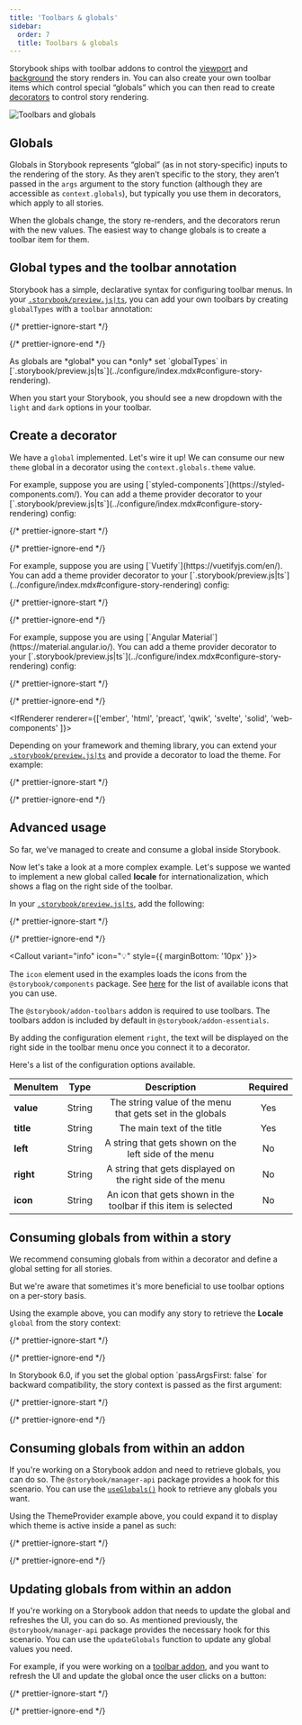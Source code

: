 ```yaml
---
title: 'Toolbars & globals'
sidebar:
  order: 7
  title: Toolbars & globals
---
```


<YouTubeCallout id="DuJ_gmSncLM" title="Create custom toolbar items using global types" />

Storybook ships with toolbar addons to control the [viewport](./viewport.mdx) and [background](./backgrounds.mdx) the story renders in. You can also create your own toolbar items which control special “globals” which you can then read to create [decorators](../writing-stories/decorators.mdx) to control story rendering.

![Toolbars and globals](../_assets/essentials/toolbars-and-globals.png)

## Globals

Globals in Storybook represents “global” (as in not story-specific) inputs to the rendering of the story. As they aren’t specific to the story, they aren’t passed in the `args` argument to the story function (although they are accessible as `context.globals`), but typically you use them in decorators, which apply to all stories.

When the globals change, the story re-renders, and the decorators rerun with the new values. The easiest way to change globals is to create a toolbar item for them.

## Global types and the toolbar annotation

Storybook has a simple, declarative syntax for configuring toolbar menus. In your [`.storybook/preview.js|ts`](../configure/index.mdx#configure-story-rendering), you can add your own toolbars by creating `globalTypes` with a `toolbar` annotation:

{/* prettier-ignore-start */}

<CodeSnippets path="storybook-preview-configure-globaltypes.md" />

{/* prettier-ignore-end */}

<Callout variant="info" icon="💡">
  As globals are *global* you can *only* set `globalTypes` in [`.storybook/preview.js|ts`](../configure/index.mdx#configure-story-rendering).
</Callout>

When you start your Storybook, you should see a new dropdown with the `light` and `dark` options in your toolbar.

## Create a decorator

We have a `global` implemented. Let's wire it up! We can consume our new `theme` global in a decorator using the `context.globals.theme` value.

<IfRenderer renderer="react">
  For example, suppose you are using [`styled-components`](https://styled-components.com/). You can add a theme provider decorator to your [`.storybook/preview.js|ts`](../configure/index.mdx#configure-story-rendering) config:

  {/* prettier-ignore-start */}

  <CodeSnippets path="storybook-preview-use-global-type.md" />

  {/* prettier-ignore-end */}
</IfRenderer>

<IfRenderer renderer="vue">
  For example, suppose you are using [`Vuetify`](https://vuetifyjs.com/en/). You can add a theme provider decorator to your [`.storybook/preview.js|ts`](../configure/index.mdx#configure-story-rendering) config:

  {/* prettier-ignore-start */}

  <CodeSnippets path="storybook-preview-use-global-type.md" />

  {/* prettier-ignore-end */}
</IfRenderer>

<IfRenderer renderer="angular">
  For example, suppose you are using [`Angular Material`](https://material.angular.io/). You can add a theme provider decorator to your [`.storybook/preview.js|ts`](../configure/index.mdx#configure-story-rendering) config:

  {/* prettier-ignore-start */}

  <CodeSnippets path="storybook-preview-use-global-type.md" />

  {/* prettier-ignore-end */}
</IfRenderer>

<IfRenderer renderer={['ember', 'html', 'preact', 'qwik', 'svelte', 'solid', 'web-components' ]}>

  Depending on your framework and theming library, you can extend your [`.storybook/preview.js|ts`](../configure/index.mdx#configure-story-rendering) and provide a decorator to load the theme. For example:

  {/* prettier-ignore-start */}

  <CodeSnippets path="storybook-preview-use-global-type.md" />

  {/* prettier-ignore-end */}
</IfRenderer>

## Advanced usage

So far, we've managed to create and consume a global inside Storybook.

Now let's take a look at a more complex example. Let's suppose we wanted to implement a new global called **locale** for internationalization, which shows a flag on the right side of the toolbar.

In your [`.storybook/preview.js|ts`](../configure/index.mdx#configure-story-rendering), add the following:

{/* prettier-ignore-start */}

<CodeSnippets path="storybook-preview-locales-globaltype.md" />

{/* prettier-ignore-end */}

<Callout variant="info" icon="💡" style={{ marginBottom: '10px' }}>

  The `icon` element used in the examples loads the icons from the `@storybook/components` package. See [here](../faq.mdx#what-icons-are-available-for-my-toolbar-or-my-addon) for the list of available icons that you can use.
  
</Callout>

<Callout variant="info" icon="💡">

  The `@storybook/addon-toolbars` addon is required to use toolbars. The toolbars addon is included by default in
  `@storybook/addon-essentials`.

</Callout>

By adding the configuration element `right`, the text will be displayed on the right side in the toolbar menu once you connect it to a decorator.

Here's a list of the configuration options available.

| MenuItem  |  Type  |                           Description                           | Required |
| --------- | :----: | :-------------------------------------------------------------: | :------: |
| **value** | String |    The string value of the menu that gets set in the globals    |   Yes    |
| **title** | String |                   The main text of the title                    |   Yes    |
| **left**  | String |      A string that gets shown on the left side of the menu      |    No    |
| **right** | String |   A string that gets displayed on the right side of the menu    |    No    |
| **icon**  | String | An icon that gets shown in the toolbar if this item is selected |    No    |

## Consuming globals from within a story

We recommend consuming globals from within a decorator and define a global setting for all stories.

But we're aware that sometimes it's more beneficial to use toolbar options on a per-story basis.

Using the example above, you can modify any story to retrieve the **Locale** `global` from the story context:

{/* prettier-ignore-start */}

<CodeSnippets path="my-component-story-use-globaltype.md" usesCsf3 csf2Path="essentials/toolbars-and-globals#snippet-my-component-story-use-globaltype" />

{/* prettier-ignore-end */}

<Callout variant="info" icon="💡">
  In Storybook 6.0, if you set the global option `passArgsFirst: false` for backward compatibility, the story context is passed as the first argument:

  {/* prettier-ignore-start */}

  <CodeSnippets path="my-component-story-use-globaltype-backwards-compat.md" />

  {/* prettier-ignore-end */}
</Callout>

## Consuming globals from within an addon

If you're working on a Storybook addon and need to retrieve globals, you can do so. The `@storybook/manager-api` package provides a hook for this scenario. You can use the [`useGlobals()`](../addons/addons-api.mdx#useglobals) hook to retrieve any globals you want.

Using the ThemeProvider example above, you could expand it to display which theme is active inside a panel as such:

{/* prettier-ignore-start */}

<CodeSnippets path="addon-consume-globaltype.md" />

{/* prettier-ignore-end */}

## Updating globals from within an addon

If you're working on a Storybook addon that needs to update the global and refreshes the UI, you can do so. As mentioned previously, the `@storybook/manager-api` package provides the necessary hook for this scenario. You can use the `updateGlobals` function to update any global values you need.

For example, if you were working on a [toolbar addon](../addons/addon-types.mdx#toolbars), and you want to refresh the UI and update the global once the user clicks on a button:

{/* prettier-ignore-start */}

<CodeSnippets path="addon-consume-and-update-globaltype.md" />

{/* prettier-ignore-end */}
